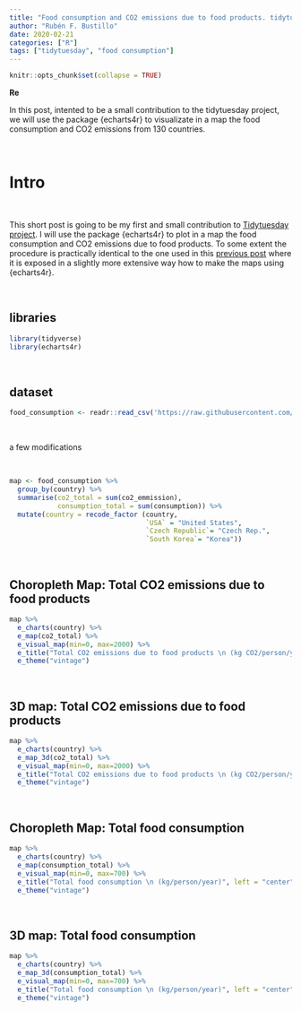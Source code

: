 ```yaml
---
title: "Food consumption and CO2 emissions due to food products. tidytuesday contribution"
author: "Rubén F. Bustillo"
date: 2020-02-21
categories: ["R"]
tags: ["tidytuesday", "food consumption"]
---
```



```r

knitr::opts_chunk$set(collapse = TRUE)

```


**Re**

In this post, intented to be a small contribution to the tidytuesday project, we will use the package {echarts4r} to visualizate in a map the food consumption and CO2 emissions from 130 countries.

\

# Intro

\

This short post is going to be my first and small contribution to [Tidytuesday project](https://github.com/rfordatascience/tidytuesday). I will use the package {echarts4r} to plot in a map the food consumption and CO2 emissions due to food products. To some extent the procedure is practically identical to the one used in this [previous post](https://rquer.netlify.com/maps3d/) where it is exposed in a slightly more extensive way how to make the maps using {echarts4r}.

\

## libraries

```r

library(tidyverse)
library(echarts4r)

```

\

## dataset

```r

food_consumption <- readr::read_csv('https://raw.githubusercontent.com/rfordatascience/tidytuesday/master/data/2020/2020-02-18/food_consumption.csv')

```

\

a few modifications

\

```r

map <- food_consumption %>% 
  group_by(country) %>%
  summarise(co2_total = sum(co2_emmission),
            consumption_total = sum(consumption)) %>%
  mutate(country = recode_factor (country,
                                  `USA` = "United States",
                                  `Czech Republic`= "Czech Rep.",
                                  `South Korea`= "Korea"))

```

\

## Choropleth Map: Total CO2 emissions due to food products

```r

map %>%
  e_charts(country) %>%
  e_map(co2_total) %>%
  e_visual_map(min=0, max=2000) %>%
  e_title("Total CO2 emissions due to food products \n (kg CO2/person/year)", left = "center") %>%
  e_theme("vintage")

```

\

## 3D map: Total CO2 emissions due to food products

```r
map %>%
  e_charts(country) %>%
  e_map_3d(co2_total) %>%
  e_visual_map(min=0, max=2000) %>%
  e_title("Total CO2 emissions due to food products \n (kg CO2/person/year)", left = "center") %>%
  e_theme("vintage")

```

\

## Choropleth Map: Total food consumption

```r

map %>%
  e_charts(country) %>%
  e_map(consumption_total) %>%
  e_visual_map(min=0, max=700) %>%
  e_title("Total food consumption \n (kg/person/year)", left = "center") %>%
  e_theme("vintage")

```

\

## 3D map: Total food consumption

```r

map %>%
  e_charts(country) %>%
  e_map_3d(consumption_total) %>%
  e_visual_map(min=0, max=700) %>%
  e_title("Total food consumption \n (kg/person/year)", left = "center") %>%
  e_theme("vintage")

```


